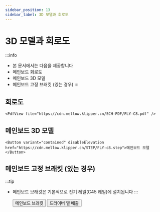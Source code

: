 ```yaml
---
sidebar_position: 13
sidebar_label: 3D 모델과 회로도
---
```




# 3D 모델과 회로도


:::info
* 본 문서에서는 다음을 제공합니다
* 메인보드 회로도
* 메인보드 3D 모델
* 메인보드 고정 브래킷 (있는 경우)
:::

## 회로도

    <PdfView file="https://cdn.mellow.klipper.cn/SCH-PDF/FLY-C8.pdf" />


## 메인보드 3D 모델

    <Button variant="contained" disableElevation href="https://cdn.mellow.klipper.cn/STEP/FLY-c8.step">메인보드 모델</Button>


## 메인보드 고정 브래킷 (있는 경우)

:::tip
* 메인보드 브래킷은 기본적으로 전기 레일(C45 레일)에 설치됩니다
:::

    <Button variant="contained" disableElevation href="https://www.printables.com/model/574200-fly-c8-motherboard-bracket">메인보드 브래킷</Button>
    <Button variant="contained" disableElevation href="https://www.printables.com/model/572887-fly-c8-stepper-driver-fan-duct-5015-qu-dong-san-re">드라이버 열 배출</Button>